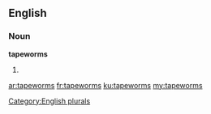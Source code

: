 ==English==

===Noun===
'''tapeworms'''

# {{plural of|[[tapeworm]]}}

[[Category:English plurals]]

[[ar:tapeworms]]
[[fr:tapeworms]]
[[ku:tapeworms]]
[[my:tapeworms]]